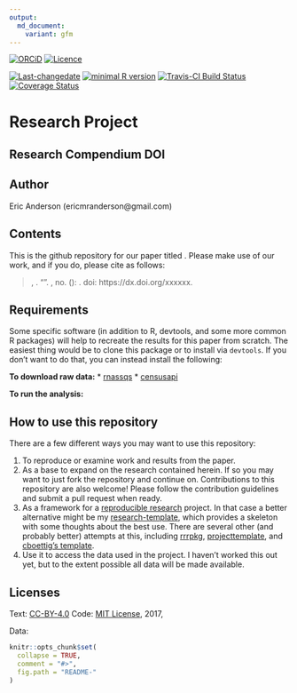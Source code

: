 ```yaml
---
output:
  md_document:
    variant: gfm
---
```


<!-- README.md is generated from README.Rmd. Please edit that file -->

[![ORCiD](https://img.shields.io/badge/ORCiD-0000--0002--3410--3732-green.svg)](http://orcid.org/0000-0002-3410-3732) 
[![Licence](https://img.shields.io/github/license/mashape/apistatus.svg)](http://choosealicense.com/licenses/mit/) 

[![Last-changedate](https://img.shields.io/badge/last%20change-`r gsub('-', '--', Sys.Date())`-brightgreen.svg)](https://github.com/<username>/<PROJECT NAME>/commits/master) 
[![minimal R version](https://img.shields.io/badge/R%3E%3D-3.0.3-brightgreen.svg)](https://cran.r-project.org/) 
[![Travis-CI Build Status](https://travis-ci.org/<username>/<PROJECT NAME>.png?branch=master)](https://travis-ci.org/<username>/<PROJECT NAME>) 
[![Coverage Status](https://coveralls.io/repos/github/<username>/<PROJECT NAME>/badge.svg?branch=master)](https://coveralls.io/github/<username>/<PROJECT NAME>?branch=master)

# Research Project

## Research Compendium DOI

## Author

Eric Anderson (ericmranderson@gmail.com)

## Contents

This is the github repository for our paper titled <PAPER TITLE>. Please make use of our work, and if you do, please cite as follows:

>  <LAST NAME>, <FIRST NAME>. "<PAPER TITLE>". *<JOURNAL TITLE>* <VOLUME>, no. <NUMBER> (<YEAR>): <PAGES>. doi: https://dx.doi.org/xxxxxx.

## Requirements
Some specific software (in addition to R, devtools, and some more common R packages) will help to recreate the results for this paper from scratch. The easiest thing would be to clone this package or to install via `devtools`. If you don't want to do that, you can instead install the following:

**To download raw data:**
* [rnassqs](https://github.com/potterzot/rnassqs)
* [censusapi](https://github.com/hrecht/censusapi)

**To run the analysis:**


## How to use this repository
There are a few different ways you may want to use this repository:

1. To reproduce or examine work and results from the paper.
2. As a base to expand on the research contained herein. If so you may want to just fork the repository and continue on. Contributions to this repository are also welcome! Please follow the contribution guidelines and submit a pull request when ready.
3. As a framework for a [reproducible research]() project. In that case a better alternative might be my [research-template](github.com/<username>/research-template), which provides a skeleton with some thoughts about the best use. There are several other (and probably better) attempts at this, including [rrrpkg](https://github.com/ropensci/rrrpkg), [projecttemplate](http://projecttemplate.net/), and [cboettig's template](https://github.com/cboettig/template).
3. Use it to access the data used in the project. I haven't worked this out yet, but to the extent possible all data will be made available.

## Licenses

Text: [CC-BY-4.0](https://creativecommons.org/licenses/by/4.0/)
Code: [MIT License](https://opensource.org/licenses/MIT), 2017, <Your Name>

Data:

```r
knitr::opts_chunk$set(
  collapse = TRUE,
  comment = "#>",
  fig.path = "README-"
)
```
